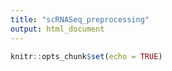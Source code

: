 ```yaml
---
title: "scRNASeq_preprocessing"
output: html_document
---
```


```r
knitr::opts_chunk$set(echo = TRUE)
```















